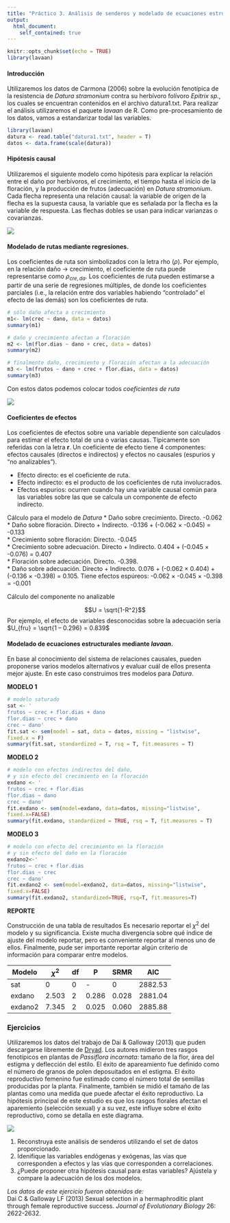 ```yaml
---
title: "Práctico 3. Análisis de senderos y modelado de ecuaciones estructurales"
output: 
  html_document:
    self_contained: true
---
```


```r
knitr::opts_chunk$set(echo = TRUE)
library(lavaan)

```

#### Introducción
Utilizaremos los datos de Carmona (2006) sobre la evolución fenotípica de la resistencia de *Datura stramonium* contra su herbívoro folívoro *Epitrix sp.*, los cuales se encuentran contenidos en el archivo datura1.txt. Para realizar el análisis utilizaremos el paquete *lavaan* de R. Como pre-procesamiento de los datos, vamos a estandarizar todal las variables.   

```r
library(lavaan)
datura <- read.table("datura1.txt", header = T)
datos <- data.frame(scale(datura))

```

#### Hipótesis causal  
Utilizaremos el siguiente modelo como hipótesis para explicar la relación entre el daño por herbívoros, el crecimiento, el tiempo hasta el inicio de la floración, y la producción de frutos (adecuación) en *Datura stramonium*. Cada flecha representa una relación causal: la variable de origen de la flecha es la supuesta causa, la variable que es señalada por la flecha es la variable de respuesta. Las flechas dobles se usan para indicar varianzas o covarianzas.   

![](ruta1.png)  

#### Modelado de rutas mediante regresiones.   

Los coeficientes de ruta son simbolizados con la letra rho ($\rho$). Por ejemplo, en la relación daño → crecimiento, el coeficiente de ruta puede representarse como $\rho_{cre, da}$. Los coeficientes de ruta pueden estimarse a partir de una serie de regresiones múltiples, de donde los coeficientes parciales (i.e., la relación entre dos variables habiendo “controlado” el efecto de las demás) son los coeficientes de ruta.   

```r
# sólo daño afecta a crecimiento
m1<- lm(crec ~ dano, data = datos)
summary(m1)
```

```r
# daño y crecimiento afectan a floración
m2 <- lm(flor.dias ~ dano + crec, data = datos)
summary(m2)
```

```r
# finalmente daño, crecimiento y floración afectan a la adecuación
m3 <- lm(frutos ~ dano + crec + flor.dias, data = datos)
summary(m3)
```

Con estos datos podemos colocar todos *coeficientes de ruta*   

![](ruta2.png)  

#### Coeficientes de efectos   

Los coeficientes de efectos sobre una variable dependiente son calculados para estimar el efecto total de una o varias causas. Típicamente son referidas con la letra **r**. Un coeficiente de efecto tiene 4 componentes: efectos causales (directos e indirectos) y efectos no causales (espurios y “no analizables”).   

* Efecto directo: es el coeficiente de ruta.   
* Efecto indirecto: es el producto de los coeficientes de ruta involucrados.   
* Efectos espurios: ocurren cuando hay una variable causal común para las variables sobre las que se calcula un componente de efecto indirecto.   

Cálculo para el modelo de *Datura* 
* Daño sobre crecimiento. Directo. -0.062   
* Daño sobre floración. Directo + Indirecto. -0.136 + (-0.062 × -0.045) = -0.133   
* Crecimiento sobre floración: Directo. -0.045   
* Crecimiento sobre adecuación. Directo + Indirecto. 0.404 + (-0.045 × -0.076) = 0.407   
* Floración sobre adecuación. Directo. -0.398.   
* Daño sobre adecuación. Directo + Indirecto. 0.076 + (-0.062 × 0.404) + (-0.136 × -0.398) = 0.105. Tiene efectos espúreos: -0.062 × -0.045 × -0.398 = -0.001

Cálculo del componente no analizable    

$$U = \sqrt{1-R^2}$$ 
Por ejemplo, el efecto de variables desconocidas sobre la adecuación sería $U_{fru} = \sqrt{1
– 0.296} = 0.839$ 


#### Modelado de ecuaciones estructurales mediante *lavaan*. 

En base al conocimiento del sistema de relaciones causales, pueden proponerse varios modelos alternativos y evaluar cuál de ellos presenta mejor ajuste. En este caso construimos tres modelos para *Datura*.   

**MODELO 1**   

```r
# modelo saturado
sat <- '
frutos ~ crec + flor.dias + dano
flor.dias ~ crec + dano
crec ~ dano'
fit.sat <- sem(model = sat, data = datos, missing = "listwise",
fixed.x = F)
summary(fit.sat, standardized = T, rsq = T, fit.measures = T)
```

**MODELO 2**   
```r
# modelo con efectos indirectos del daño,
# y sin efecto del crecimiento en la floración
exdano <- '
frutos ~ crec + flor.dias
flor.dias ~ dano
crec ~ dano'
fit.exdano <- sem(model=exdano, data=datos, missing="listwise",
fixed.x=FALSE)
summary(fit.exdano, standardized = TRUE, rsq = T, fit.measures = T)
```

**MODELO 3**
```r
# modelo con efecto del crecimiento en la floración
# y sin efecto del daño en la floración
exdano2<-'
frutos ~ crec + flor.dias
flor.dias ~ crec
crec ~ dano'
fit.exdano2 <- sem(model=exdano2, data=datos, missing="listwise",
fixed.x=FALSE)
summary(fit.exdano2, standardized=TRUE, rsq=T, fit.measures=T)
```

**REPORTE**   

Construcción de una tabla de resultados
Es necesario reportar el $\chi^2$ del modelo y su significancia. Existe mucha divergencia sobre qué índice de ajuste del modelo reportar, pero es conveniente reportar al menos uno de ellos. Finalmente, pude ser importante reportar algún criterio de información para comparar entre modelos.   


Modelo | $\chi^2$ | df | P | SRMR | AIC 
----------|-------|-------|-------|-------|-------   
sat    | 0 | 0 | - | 0 | 2882.53
exdano | 2.503 | 2 | 0.286 | 0.028 | 2881.04
exdano2 | 7.345 | 2 | 0.025 | 0.060 | 2885.88



### Ejercicios

Utilizaremos los datos del trabajo de Dai & Galloway (2013) que puden descargarse libremente de [Dryad](https://datadryad.org/stash/dataset/doi:10.5061/dryad.s1q0h). Los autores midieron tres rasgos fenotípicos en plantas de *Passiflora incarnata*: tamaño de la flor, área del estigma y deflección del estilo. El éxito de apareamiento fue definido como el número de granos de polen deposuitados en el estigma. El éxito reproductivo femenino fue estimado como el número total de semillas producidas por la planta. Finalmente, también se midió el tamaño de las plantas como una medida que puede afectar el éxito reproductivo. La hipótesis principal de este estudio es que los rasgos florales afectan el aparemiento (selección sexual) y a su vez, este influye sobre el éxito reproductivo, como se detalla en este diagrama.   
   
![](dai.jpg)    

1. Reconstruya este análisis de senderos utilizando el set de datos proporcionado.    
2. Idenifique las variables endógenas y exógenas, las vias que corresponden a efectos y las vías que corresponden a correlaciones.   
3. ¿Puede proponer otra hipótesis causal para estas variables? Ajústela y compare la adecuación de los dos modelos.


*Los datos de este ejercicio fueron obtenidos de:*  
Dai C & Galloway LF (2013) Sexual selection in a hermaphroditic plant through female reproductive success. *Journal of Evolutionary Biology* 26: 2622-2632.  
